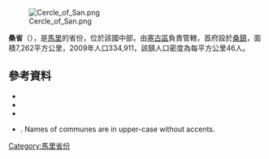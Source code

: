 [[Image:Cercle_of_San.png|right]]

'''桑省'''（{{lang-fr|Cercle de San}}），是[[馬里|馬里]]的省份，位於該國中部，由[[塞古區|塞古區]]負責管轄，首府設於[[桑鎮_(馬里)|桑鎮]]，面積7,262平方公里，2009年人口334,911，該鎮人口密度為每平方公里46人。

==參考資料==
*{{citation | title=Synthèsis des Plans de Securité Alimentaire des Communes du Cercle de San 2008-2012 | publisher=Commissariat à la Sécurité Alimentaire, République du Mali, USAID-Mali | year=2008 | url=http://www.aec.msu.edu/fs2/mali_fd_strtgy/plans/segou/san/psa_synthese_eercle_san.pdf | language=fr | deadurl=yes | archiveurl=https://web.archive.org/web/20110906162505/http://www.aec.msu.edu/fs2/mali_fd_strtgy/plans/segou/san/psa_synthese_eercle_san.pdf | archivedate=2011年9月6日 | df= }}
*{{citation | url=http://instat.gov.ml/documentation/segou.pdf | publisher=République de Mali: Institut National de la Statistique | title=Resultats Provisoires RGPH 2009 (Région de Ségou) | language=fr | accessdate=2015-07-10 | archive-date=2012-09-19 | archive-url=https://www.webcitation.org/6AnaY2J1p?url=http://instat.gov.ml/documentation/Segou.pdf | dead-url=no }}
*{{citation|year=1999 |title=Loi N°99-035/ du 10 Aout 1999 Portant Création des Collectivités Territoriales de Cercles et de Régions |url=http://www.matcl.gov.ml/PDF/LoiCreationCercleReg.pdf |publisher=Ministère de l'Administration Territoriales et des Collectivités Locales, République du Mali |language=fr |deadurl=yes |archiveurl=https://web.archive.org/web/20120309073942/http://www.matcl.gov.ml/PDF/LoiCreationCercleReg.pdf |archivedate=2012-03-09 }}
*{{citation |title=Communes de la Région de Ségou |publisher=Ministère de l’administration territoriale et des collectivités locales, République du Mali |url=http://www.matcl.gov.ml/pdf/ComRegSegou.pdf |language=fr |deadurl=yes |archiveurl=https://www.webcitation.org/6AnaeXgXv?url=http://www.matcl.gov.ml/pdf/ComRegSegou.pdf |archivedate=2012-09-19 }}. Names of communes are in upper-case without accents.

{{coord|13|18|N|4|54|W|source:kolossus-nlwiki|display=title}}

{{塞古區}}

[[Category:馬里省份|Category:馬里省份]]


{{Mali-geo-stub}}